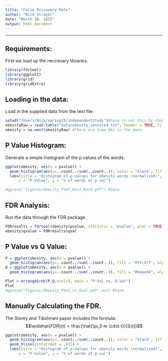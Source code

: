 ```yaml
---
title: "False Discovery Rate"
author: "Nick Strayer"
date: "March 10, 2015"
output: html_document
---
```


---

## Requirements: 
First we load up the neccesary libraries: 


```r
library(fdrtool)
library(ggplot2)
library(grid)
library(gridExtra)
```


## Loading in the data: 

Load in the supplied data from the text file: 

```r
setwd("/Users/Nick/spring15/independentStudy")#have to set this by chunk of code
obesityRaw = read.table("data/obesity_censored.txt", header = TRUE, fill = TRUE)
obesity = na.omit(obesityRaw) #There are some NAs in the data.
```

## P Value Histogram: 

Generate a simple histogram of the p values of the words: 

```r
ggplot(obesity, aes(x = pvalue)) + 
  geom_histogram(aes(y=..count../sum(..count..)), color = "black", fill = "#7fc97f") + 
  labs(title = "Histogram of p-values for obesity words (normalized)",
      x = "P-Value", y = "% of words at p-val")

#ggsave("figures/Obesity_PVal_Hist_Norm.pdf") #Save
```

## FDR Analysis: 

Run the data through the FDR package. 

```r
FDRresults = fdrtool(obesity$pvalue, statistic = "pvalue", plot = TRUE)
obesity$qvalue = FDRresults$qval
```

## P Value vs Q Value: 

```r
P = ggplot(obesity, aes(x = pvalue)) + 
  geom_histogram(aes(y=..count../sum(..count..)), fill = "#7fc97f", alpha = 0.6) + ylim(0,0.4)
Q = ggplot(obesity, aes(x = qvalue)) + 
  geom_histogram(aes(y=..count../sum(..count..)), fill = "#beaed4", alpha = 0.6) + ylim(0,0.4)

Plot = arrangeGrob(P,Q,ncol=2, main = "P-Val vs, Q-Val")
Plot
#ggsave("figures/Obesity_PVal_vs_Qval.pdf",out) #Save
```

## Manually Calculating the FDR. 

The Storey and Tibshirani paper includes the formula: 
$$\widehat{FDR}(t) = \frac{\hat{\pi_0 m \cdot t}}{S(t)}$$

```r
ggplot(obesity, aes(x = pvalue)) + 
  geom_histogram(aes(y=..count../sum(..count..)), color = "black", fill = "#7fc97f") + 
  geom_hline(yintercept = .015) +
  labs(title = "Histogram of p-values for obesity words (normalized)",
      x = "P-Value", y = "% of words at p-val")
```
